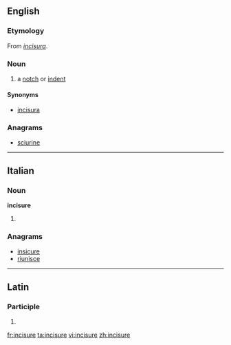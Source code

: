 ==English==

===Etymology===
From {{etyl|la}} ''[[incisura#Latin|incisura]]''.

===Noun===
{{en-noun}}

# {{anatomy}} a [[notch]] or [[indent]]

====Synonyms====
* [[incisura]]

===Anagrams===
* [[sciurine#English|sciurine]]

----

==Italian==

===Noun===
'''incisure''' {{f}}

# {{plural of|incisura|lang=it}}

===Anagrams===
* [[insicure#Italian|insicure]]
* [[riunisce#Italian|riunisce]]

----

==Latin==

===Participle===
{{la-part-form|incīsūre}}

# {{inflection of|incisurus|incīsūrus|voc|m|s|lang=la}}

[[fr:incisure]]
[[ta:incisure]]
[[vi:incisure]]
[[zh:incisure]]